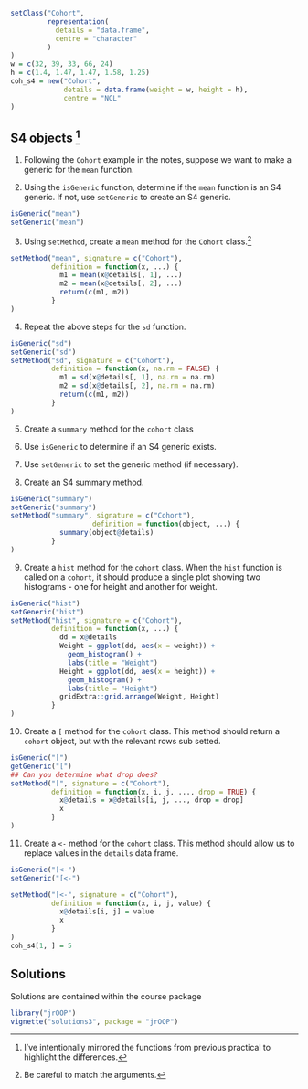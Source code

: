 ```r
setClass("Cohort",
         representation(
           details = "data.frame",
           centre = "character"
         )
)
w = c(32, 39, 33, 66, 24)
h = c(1.4, 1.47, 1.47, 1.58, 1.25)
coh_s4 = new("Cohort",
             details = data.frame(weight = w, height = h),
             centre = "NCL"
)

```
## S4 objects ^[I've intentionally mirrored the functions from previous practical to highlight the differences.]

1. Following the `Cohort` example in the notes, suppose we want to make a generic for the `mean` function. 

2. Using the `isGeneric` function, determine if the `mean` function is an S4 generic. If not, use `setGeneric` to create an S4 generic.
```r
isGeneric("mean")
setGeneric("mean")
```
3. Using `setMethod`, create a `mean` method for the `Cohort` class.^[Be careful to match the arguments.]
```r
setMethod("mean", signature = c("Cohort"), 
          definition = function(x, ...) {
            m1 = mean(x@details[, 1], ...)
            m2 = mean(x@details[, 2], ...)
            return(c(m1, m2))
          }
)
```

4. Repeat the above steps for the `sd` function.
```r
isGeneric("sd")
setGeneric("sd")
setMethod("sd", signature = c("Cohort"), 
          definition = function(x, na.rm = FALSE) {
            m1 = sd(x@details[, 1], na.rm = na.rm)
            m2 = sd(x@details[, 2], na.rm = na.rm)
            return(c(m1, m2))
          }
)
```
5. Create a `summary` method for the `cohort` class

6. Use `isGeneric` to determine if an S4 generic exists.
7. Use `setGeneric` to set the generic method (if necessary).
8. Create an S4 summary method.

```r
isGeneric("summary")
setGeneric("summary")
setMethod("summary", signature = c("Cohort"), 
                    definition = function(object, ...) {
            summary(object@details)
          }
)
```

9. Create a `hist` method for the `cohort` class. When the `hist` function is called on a `cohort`, it should produce a single plot showing two histograms - one for height and another for weight.
```r
isGeneric("hist")
setGeneric("hist")
setMethod("hist", signature = c("Cohort"), 
          definition = function(x, ...) {
            dd = x@details
            Weight = ggplot(dd, aes(x = weight)) + 
              geom_histogram() + 
              labs(title = "Weight")
            Height = ggplot(dd, aes(x = height)) + 
              geom_histogram() + 
              labs(title = "Height")
            gridExtra::grid.arrange(Weight, Height)
          }
)
```

10. Create a `[` method for the `cohort` class. This method should return a `cohort` object, but with the relevant rows sub setted.
```r
isGeneric("[")
getGeneric("[")
## Can you determine what drop does?
setMethod("[", signature = c("Cohort"), 
          definition = function(x, i, j, ..., drop = TRUE) {
            x@details = x@details[i, j, ..., drop = drop]
            x
          }
)
```

11. Create a `<-` method for the `cohort` class. This method should allow us to replace values in the `details` data frame.

```r
isGeneric("[<-")
setGeneric("[<-")

setMethod("[<-", signature = c("Cohort"), 
          definition = function(x, i, j, value) {
            x@details[i, j] = value
            x
          }
)
coh_s4[1, ] = 5
```


## Solutions

Solutions are contained within the course package
```r
library("jrOOP")
vignette("solutions3", package = "jrOOP")
```

